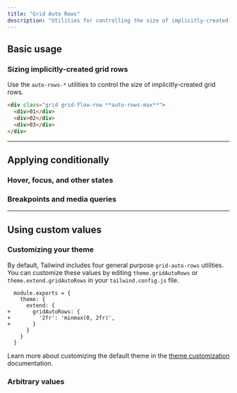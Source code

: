 ```yaml
---
title: "Grid Auto Rows"
description: "Utilities for controlling the size of implicitly-created grid rows."
---
```




## Basic usage

### Sizing implicitly-created grid rows

Use the `auto-rows-*` utilities to control the size of implicitly-created grid rows.

```html
<div class="grid grid-flow-row **auto-rows-max**">
  <div>01</div>
  <div>02</div>
  <div>03</div>
</div>
```

---

## <Heading ignore>Applying conditionally</Heading>

### <Heading ignore>Hover, focus, and other states</Heading>

<HoverFocusAndOtherStates defaultClass="grid grid-flow-row auto-rows-max" featuredClass="auto-rows-min" />

### <Heading ignore>Breakpoints and media queries</Heading>

<BreakpointsAndMediaQueries defaultClass="grid grid-flow-row auto-rows-max" featuredClass="auto-rows-min" />

---

## Using custom values

### Customizing your theme

By default, Tailwind includes four general purpose `grid-auto-rows` utilities. You can customize these values by editing `theme.gridAutoRows` or `theme.extend.gridAutoRows` in your `tailwind.config.js` file.

```diff-js {{ filename: 'tailwind.config.js' }}
  module.exports = {
    theme: {
      extend: {
+       gridAutoRows: {
+         '2fr': 'minmax(0, 2fr)',
+       }
      }
    }
  }
```

Learn more about customizing the default theme in the [theme customization](/docs/theme#customizing-the-default-theme) documentation.

### Arbitrary values

<ArbitraryValues property="grid-auto-rows" defaultClass="grid grid-flow-row" featuredClass="auto-rows-[minmax(0,_2fr)]" />
